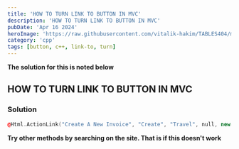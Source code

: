 ```yaml
---
title: 'HOW TO TURN LINK TO BUTTON IN MVC'
description: 'HOW TO TURN LINK TO BUTTON IN MVC'
pubDate: 'Apr 16 2024'
heroImage: 'https://raw.githubusercontent.com/vitalik-hakim/TABLES404/main/error_b/c++.png'
category: 'cpp'
tags: [button, c++, link-to, turn]
---
```


**The solution for this is noted below**

## HOW TO TURN LINK TO BUTTON IN MVC

### Solution

```cpp
@Html.ActionLink("Create A New Invoice", "Create", "Travel", null, new { @class = "btn btn-primary btn-large" })
```

**Try other methods by searching on the site. That is if this doesn't work**

